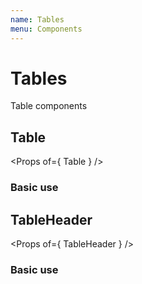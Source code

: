 ```yaml
---
name: Tables
menu: Components
---
```



# Tables
Table components

## Table
<Props of={ Table } />

### Basic use
<Playground>
    <Table
        headings={[
            'header one',
            'header two',
            'header three',
        ]}
        rowData={[
            'Row one Column one',
            'Row one Column two',
            'Row one Column three',
        ]}
    />
</Playground>


## TableHeader
<Props of={ TableHeader } />

### Basic use
<Playground>
    <TableHeader
        headings={[
            'header one',
            'header two',
            'header three',
        ]}
    />
</Playground>

